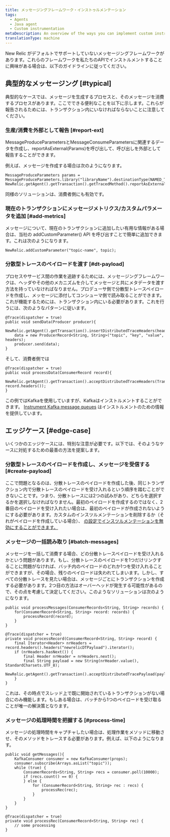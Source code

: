 ```yaml
---
title: メッセージングフレームワーク・インストゥルメンテーション
tags:
  - Agents
  - Java agent
  - Custom instrumentation
metaDescription: An overview of the ways you can implement custom instrumentation for your New Relic-monitored Java application.
translationType: machine
---
```


New Relic がデフォルトでサポートしていないメッセージングフレームワークがあります。これらのフレームワークを私たちのAPIでインストルメントすることに興味がある場合は、以下のガイドラインに従ってください。

## 典型的なメッセージング [#typical]

典型的なケースでは、メッセージを生成するプロセスと、そのメッセージを消費するプロセスがあります。ここでできる便利なことを以下に示します。これらが報告されるためには、トランザクション内にいなければならないことに注意してください。

### 生産/消費を外部として報告 [#report-ext]

MessageProduceParametersとMessageConsumeParametersに関連するデータを作成し、reportAsExternal(Params)を呼び出して、呼び出しを外部として報告することができます。

例えば、メッセージを作成する場合は次のようになります。

```
MessageProduceParameters params = MessageProduceParameters.library("libraryName").destinationType(NAMED_TOPIC).destinationName("topicName").inboundHeaders(null).build();
NewRelic.getAgent().getTransaction().getTracedMethod().reportAsExternal(params);
```

同様のソリューションは、消費者側にも有効です。

### 現在のトランザクションにメッセージメトリクス/カスタムパラメータを追加 [#add-metrics]

メッセージについて、現在のトランザクションに追加したい有用な情報がある場合は、当社の addCustomParameter() API を呼び出すことで簡単に追加できます。これは次のようになります。

```
NewRelic.addCustomParameter("topic-name", topic);
```

### 分散型トレースのペイロードを渡す [#dt-payload]

プロセスやサービス間の作業を追跡するためには、メッセージングフレームワークは、ヘッダやその他のメカニズムを介してメッセージと共にメタデータを渡す方法を持っていなければなりません。プロデューサ側で分散型トレースペイロードを作成し、メッセージに添付してコンシューマ側で読み取ることができます。これが機能するためには、トランザクション内にいる必要があります。これを行うには、次のようなパターンに従います。

```
@Trace(dispatcher = true)
public void sendData(Producer producer){
    NewRelic.getAgent().getTransaction().insertDistributedTraceHeaders(headers);
    data = new ProducerRecord<String, String>("topic", "key", "value", headers);
    producer.send(data);
}
```

そして、消費者側では

```
@Trace(dispatcher = true)
public void processData(ConsumerRecord record){
    NewRelic.getAgent().getTransaction().acceptDistributedTraceHeaders(TransportType.Kafka, record.headers());
}
```

この例ではKafkaを使用していますが、Kafkaはインストルメントすることができます。 [Instrument Kafka message queues](/docs/agents/java-agent/instrumentation/use-kafka-message-queues) はインストルメントのための情報を提供しています。

## エッジケース [#edge-case]

いくつかのエッジケースには、特別な注意が必要です。以下では、そのようなケースに対処するための最善の方法を提案します。

### 分散型トレースのペイロードを作成し、メッセージを受信する [#create-payload]

ここで問題となるのは、分散トレースのペイロードを作成した後、同じトランザクション内で分散トレースのペイロードを受け入れるという順序を踏むことができないことです。つまり、分散トレースには2つの試みがあり、どちらを選択するかを選択しなければなりません。最初のペイロードを作成するのではなく、2番目のペイロードを受け入れたい場合は、最初のペイロードが作成されないようにする必要があります。カスタムのインスツルメンテーションを削除するか（それがペイロードを作成している場合）、 [の設定でインスツルメンテーションを無効にすることができます。](/docs/agents/java-agent/async-instrumentation/disable-scala-netty-akka-play-2-instrumentation)

### メッセージの一括読み取り [#batch-messages]

メッセージを一括して消費する場合、どの分散トレースペイロードを受け入れるかという問題があります。もし、分散トレースのペイロードを1つだけリンクすることに問題がなければ、バッチ内のペイロードのどれか1つを受け入れることができますが、その場合、残りのペイロードは失われてしまいます。しかし、すべての分散トレースを見たい場合は、メッセージごとにトランザクションを作成する必要があります。2つ目の方法はオーバーヘッドが発生する可能性があるので、その点を考慮して決定してください。このようなソリューションは次のようになります。

```
public void processMessages(ConsumerRecords<String, String> records) {
    for(ConsumerRecord<String, String> record: records) {
        processRecord(record);
    }
}

@Trace(dispatcher = true)
private void processRecord(ConsumerRecord<String, String> record) {
    final Iterator<Header> nrHeaders = record.headers().headers("newrelicDTPayload").iterator();
    if (nrHeaders.hasNext()) {
        final Header nrHeader = nrHeaders.next();
        final String payload = new String(nrHeader.value(), StandardCharsets.UTF_8);
        NewRelic.getAgent().getTransaction().acceptDistributedTracePayload(payload);
    }
}
```

これは、その時点でスレッド上で既に開始されているトランザクションがない場合にのみ機能します。もしある場合は、バッチから1つのペイロードを受け取ることが唯一の解決策となります。

### メッセージの処理時間を把握する [#process-time]

メッセージの処理時間をキャプチャしたい場合は、処理作業をメソッドに移動させ、そのメソッドをトレースする必要があります。例えば、以下のようになります。

```
public void getMessages(){
    KafkaConsumer consumer = new KafkaConsumer(props);
    consumer.subscribe(Arrays.asList("topic"));
    while (true) {
        ConsumerRecords<String, String> recs = consumer.poll(10000);
        if (recs.count() == 0) {
        } else {
            for (ConsumerRecord<String, String> rec : recs) {
                processRec(rec);
            }
        }
    }
}

@Trace(dispatcher = true)
private void processRec(ConsumerRecord<String, String> rec) {
    // some processing
}
```
